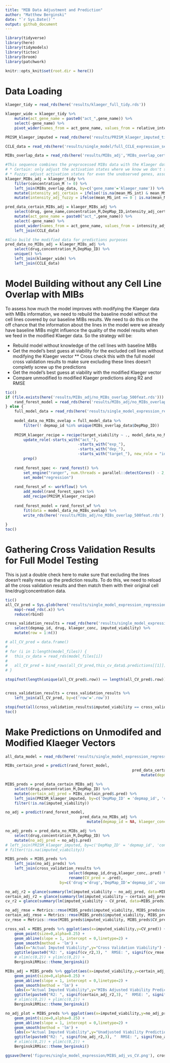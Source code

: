 ```yaml
---
title: "MIB Data Adjustment and Prediction"
author: "Matthew Berginski"
date: "`r Sys.Date()`"
output: github_document
---
```


```r
library(tidyverse)
library(here)
library(tidymodels)
library(tictoc)
library(broom)
library(patchwork)

knitr::opts_knit$set(root.dir = here())
```

# Data Loading

```r
klaeger_tidy = read_rds(here('results/klaeger_full_tidy.rds'))

klaeger_wide = klaeger_tidy %>%
	mutate(act_gene_name = paste0("act_",gene_name)) %>%
	select(-gene_name) %>%
	pivot_wider(names_from = act_gene_name, values_from = relative_intensity)

PRISM_klaeger_imputed = read_rds(here('results/PRISM_klaeger_imputed_tidy.rds'))

CCLE_data = read_rds(here('results/single_model/full_CCLE_expression_set_for_ML.rds'))

MIBs_overlap_data = read_rds(here('results/MIBs_adj','MIBs_overlap_certain.rds'))

#This sequence combines the preprocessed MIBs data with the Klaeger data and makes two binary adjustments:
# * Certain: only adjust the activation states where we know we don't see a given gene in the MIBS
# * Fuzzy: adjust activation states for even the unobserved genes, assuming that in-house MIBs would have picked them up if present
klaeger_MIBs_adj = klaeger_tidy %>%
	filter(concentration_M != 0) %>%
	left_join(MIBs_overlap_data, by=c('gene_name'='klaeger_name')) %>%
	mutate(intensity_adj_certain = ifelse(!is.na(mean_MS_int) & mean_MS_int == 0, 1, relative_intensity)) %>%
	mutate(intensity_adj_fuzzy = ifelse(mean_MS_int == 0 | is.na(mean_MS_int), 1, relative_intensity))

pred_data_certain_MIBs_adj = klaeger_MIBs_adj %>%
	select(drug, gene_name,concentration_M,DepMap_ID,intensity_adj_certain) %>%
	mutate(act_gene_name = paste0("act_",gene_name)) %>%
	select(-gene_name) %>%
	pivot_wider(names_from = act_gene_name, values_from = intensity_adj_certain) %>% 
	left_join(CCLE_data)

#Also build the modified data for predictions purposes
pred_data_no_MIBs_adj = klaeger_MIBs_adj %>%
	select(drug,concentration_M,DepMap_ID) %>%
	unique() %>%
	left_join(klaeger_wide) %>%
	left_join(CCLE_data)
```

# Model Building without any Cell Line Overlap with MIBs

To assess how much the model improves with modifying the Klaeger data with MIBs information, we need to rebuild the baseline model without the cell lines covered by our baseline MIBs results. We need to do this on the off chance that the information about the lines in the model were we already have baseline MIBs might influence the quality of the model results when we feed in the modified Klaeger data. So the strategy will be:

* Rebuild model without knowledge of the cell lines with baseline MIBs
* Get the model's best guess at viability for the excluded cell lines without modifying the Klaeger vector
** Cross check this with the full model cross validation results to make sure excluding these lines doesn't completly screw up the predictions
* Get the model's best guess at viability with the modified Klaeger vector
* Compare unmodified to modified Klaeger predictions along R2 and RMSE

```r
tic()
if (file.exists(here('results/MIBs_adj/no_MIBs_overlap_500feat.rds'))) {
	rand_forest_model = read_rds(here('results/MIBs_adj/no_MIBs_overlap_500feat.rds'))
} else {
	full_model_data = read_rds(here('results/single_model_expression_regression/full_model_data_set_500feat.rds'))
	
	model_data_no_MIBs_ovelap = full_model_data %>%
		filter(! depmap_id %in% unique(MIBs_overlap_data$DepMap_ID))
	
	PRISM_klaeger_recipe = recipe(target_viability ~ ., model_data_no_MIBs_ovelap) %>%
		update_role(-starts_with("act_"),
								-starts_with("exp_"),
								-starts_with("dep_"),
								-starts_with("target_"), new_role = "id variable") %>%
		prep()
	
	rand_forest_spec <- rand_forest() %>% 
		set_engine("ranger", num.threads = parallel::detectCores() - 2,importance = "impurity") %>%
		set_mode("regression")
	
	rand_forest_wf <- workflow() %>%
		add_model(rand_forest_spec) %>%
		add_recipe(PRISM_klaeger_recipe)
	
	rand_forest_model = rand_forest_wf %>%
		fit(data = model_data_no_MIBs_ovelap) %>%
		write_rds(here('results/MIBs_adj/no_MIBs_overlap_500feat.rds'), compress = 'gz')
	
}
toc()
```

# Gathering Cross Validation Results for Full Model Testing

This is just a double check here to make sure that excluding the lines doesn't really mess up the prediction results. To do this, we need to reload all the cross validation results and then match them with their original cell line/drug/concentration data.

```r
tic()
all_CV_pred = Sys.glob(here('results/single_model_expression_regression/rand_forest/500feat_notune_pred/*')) %>%
	map(~read_rds(.x)) %>%
	reduce(rbind)

cross_validation_results = read_rds(here('results/single_model_expression_regression/rand_forest/500feat_notune/fold0001_test.rds'))$splits[[1]]$data %>%
	select(depmap_id, drug, klaeger_conc, imputed_viability) %>%
	mutate(row = 1:n()) 

# all_CV_pred = data.frame()
# 
# for (i in 1:length(model_files)) {
# 	this_cv_data = read_rds(model_files[i])
# 	
# 	all_CV_pred = bind_rows(all_CV_pred,this_cv_data$.predictions[[1]]) 
# }

stopifnot(length(unique(all_CV_pred$.row)) == length(all_CV_pred$.row))


cross_validation_results = cross_validation_results %>% 
	left_join(all_CV_pred, by=c('row'='.row'))

stopifnot(all(cross_validation_results$imputed_viability == cross_validation_results$target_viability))
toc()
```

# Make Predictions on Unmodifed and Modified Klaeger Vectors

```r
all_data_model = read_rds(here('results/single_model_expression_regression/final_model_500feat.rds'))
```

```r
MIBs_certain_pred = predict(rand_forest_model,
														pred_data_certain_MIBs_adj %>%
															mutate(depmap_id = NA, klaeger_conc = NA, imputed_viability = NA))

MIBS_preds = pred_data_certain_MIBs_adj %>%
	select(drug,concentration_M,DepMap_ID) %>%
	mutate(certain_adj_pred = MIBs_certain_pred$.pred) %>%
	left_join(PRISM_klaeger_imputed, by=c('DepMap_ID' = 'depmap_id', 'concentration_M'='klaeger_conc', 'drug'='drug')) %>%
	filter(!is.na(imputed_viability))

no_adj = predict(rand_forest_model,
								 pred_data_no_MIBs_adj %>%
								 	mutate(depmap_id = NA, klaeger_conc = NA, imputed_viability = NA))

no_adj_preds = pred_data_no_MIBs_adj %>%
	select(drug,concentration_M,DepMap_ID) %>%
	mutate(no_adj_pred = no_adj$.pred)
# left_join(PRISM_klaeger_imputed, by=c('DepMap_ID' = 'depmap_id', 'concentration_M'='klaeger_conc', 'drug'='drug')) %>%
# filter(!is.na(imputed_viability))

MIBS_preds = MIBS_preds %>%
	left_join(no_adj_preds) %>%
	left_join(cross_validation_results %>% 
							select(depmap_id,drug,klaeger_conc,.pred) %>%
							rename(CV_pred = .pred),
						by=c('drug'='drug','DepMap_ID'='depmap_id','concentration_M'='klaeger_conc'))

```

```r
no_adj_r2 = glance(summary(lm(imputed_viability ~ no_adj_pred, data=MIBS_preds)))$r.squared
certain_adj_r2 = glance(summary(lm(imputed_viability ~ certain_adj_pred, data=MIBS_preds)))$r.squared
cv_r2 = glance(summary(lm(imputed_viability ~ CV_pred, data=MIBS_preds)))$r.squared

no_adj_rmse = Metrics::rmse(MIBS_preds$imputed_viability, MIBS_preds$no_adj_pred)
certain_adj_rmse = Metrics::rmse(MIBS_preds$imputed_viability, MIBS_preds$certain_adj_pred)
cv_rmse = Metrics::rmse(MIBS_preds$imputed_viability, MIBS_preds$CV_pred)

cross_val = MIBS_preds %>% ggplot(aes(x=imputed_viability,y=CV_pred)) +
	geom_point(size=0,alpha=0.25) +
	geom_abline(slope = 1, intercept = 0,linetype=2) +
	geom_smooth(method = 'lm') +
	labs(x="Actual Imputed Viability",y="Cross Validation Viability") +
	ggtitle(paste0("R2: ", signif(cv_r2,3), "  RMSE: ", signif(cv_rmse,3))) +
	# xlim(c(0,2)) + ylim(c(0,2)) +
	BerginskiRMisc::theme_berginski()

MIBs_adj = MIBS_preds %>% ggplot(aes(x=imputed_viability,y=certain_adj_pred)) +
	geom_point(size=0,alpha=0.25) +
	geom_abline(slope = 1, intercept = 0,linetype=2) +
	geom_smooth(method = 'lm') +
	labs(x="Actual Imputed Viability",y="MIBs Adjusted Viability Prediction") +
	ggtitle(paste0("R2: ", signif(certain_adj_r2,3), "  RMSE: ", signif(certain_adj_rmse,3))) +
	# xlim(c(0,2)) + ylim(c(0,2)) +
	BerginskiRMisc::theme_berginski()

no_adj_plot = MIBS_preds %>% ggplot(aes(x=imputed_viability,y=no_adj_pred)) +
	geom_point(size=0,alpha=0.25) +
	geom_abline(slope = 1, intercept = 0,linetype=2) +
	geom_smooth(method = 'lm') +
	labs(x="Actual Imputed Viability",y="Unadjusted Viability Prediction") +
	ggtitle(paste0("R2: ", signif(no_adj_r2,3), "  RMSE: ", signif(no_adj_rmse,3))) +
	# xlim(c(0,2)) + ylim(c(0,2)) +
	BerginskiRMisc::theme_berginski()

ggsave(here('figures/single_model_expression/MIBS_adj_vs_CV.png'), cross_val + MIBs_adj + no_adj_plot, width=8*(3/2),height=4)

```